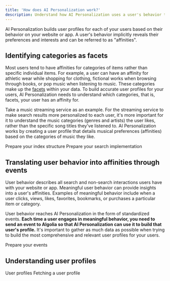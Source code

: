 ```yaml
---
title: 'How does AI Personalization work?'
description: Understand how AI Personalization uses a user's behavior to create personalized experiences.
---
```



<Beta />

AI Personalization builds user profiles for each of your users based on their behavior on your website or app.
A user's behavior implicitly reveals their preferences and interests and can be referred to as "affinities". 

## Identifying categories as facets

Most users tend to have affinities for categories of items rather than specific individual items.
For example, a user can have an affinity for athletic wear while shopping for clothing, fictional works when browsing through books, or pop music when listening to music.
These categories make up the [facets](/guides/managing-results/refine-results/filtering/) within your data.
To build accurate user profiles for your users, AI Personalization needs to understand which categories, that is, facets, your user has an affinity for.

Take a music streaming service as an example.
For the streaming service to make search results more personalized to each user, it's more important for it to understand the music categories (genres and artists) the user likes, rather than the specific song titles they've listened to.
AI Personalization works by creating a user profile that details musical preferences (affinities) based on the categories of music they like.


<Profile />

<CardGroup cols={2}>
  <Card title="Guide" icon="book" href="/guides/personalization/ai-personalization/configure/prerequisites/index-structure/" horizontal="true">
    Prepare your index structure
  </Card>
  <Card title="Guide" icon="book" href="/guides/personalization/ai-personalization/configure/prerequisites/search-implementation/" horizontal="true">
    Prepare your search implementation
  </Card>
</CardGroup>

## Translating user behavior into affinities through events

User behavior describes all search and non-search interactions users have with your website or app.
Meaningful user behavior can provide insights into a user's affinities.
Examples of meaningful behavior include when a user clicks, views, likes, favorites, bookmarks, or purchases a particular item or category. 

User behavior reaches AI Personalization in the form of standardized events.
**Each time a user engages in meaningful behavior, you need to send an event to Algolia so that AI Personalization can use it to build that user's profile.**
It's important to gather as much data as possible when trying to build the most comprehensive and relevant user profiles for your users.

<CardGroup cols={2}>
  <Card title="Guide" icon="book" href="/guides/personalization/ai-personalization/configure/prerequisites/event-implementation/" horizontal="true">
    Prepare your events
  </Card>
</CardGroup>

## Understanding user profiles

<Profile />

<CardGroup cols={2}>
  <Card title="Guide" icon="book" href="/guides/personalization/ai-personalization/user-profiles" horizontal="true">
    User profiles
  </Card>
  <Card title="Guide" icon="book" href="/guides/personalization/ai-personalization/guides/fetching-a-user-profile/" horizontal="true">
    Fetching a user profile
  </Card>
</CardGroup>
